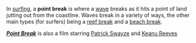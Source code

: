 In [[surfing]], a '''point break''' is where a [[wave]] breaks as it hits a point of land jutting out from the coastline. Waves break in a variety of ways, the other main types (for surfers) being a [[reef break]] and a [[beach break]].

'''''[[Point Break]]''''' is also a film starring [[Patrick Swayze]] and [[Keanu Reeves]]

{{sport-stub}}